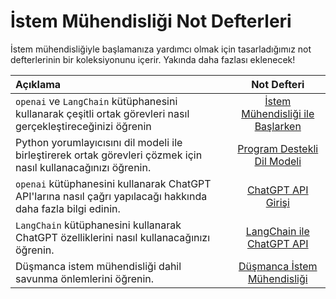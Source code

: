 # İstem Mühendisliği Not Defterleri

İstem mühendisliğiyle başlamanıza yardımcı olmak için tasarladığımız not defterlerinin bir koleksiyonunu içerir. Yakında daha fazlası eklenecek!

| Açıklama   | Not Defteri   | 
| :------------ | :---------: | 
|`openai` ve `LangChain` kütüphanesini kullanarak çeşitli ortak görevleri nasıl gerçekleştireceğinizi öğrenin|[İstem Mühendisliği ile Başlarken](https://github.com/dair-ai/Prompt-Engineering-Guide/blob/main/notebooks/pe-lecture.ipynb)|
|Python yorumlayıcısını dil modeli ile birleştirerek ortak görevleri çözmek için nasıl kullanacağınızı öğrenin.|[Program Destekli Dil Modeli](https://github.com/dair-ai/Prompt-Engineering-Guide/blob/main/notebooks/pe-pal.ipynb)|
|`openai` kütüphanesini kullanarak ChatGPT API'larına nasıl çağrı yapılacağı hakkında daha fazla bilgi edinin.|[ChatGPT API Girişi](https://github.com/dair-ai/Prompt-Engineering-Guide/blob/main/notebooks/pe-chatgpt-intro.ipynb)|
|`LangChain` kütüphanesini kullanarak ChatGPT özelliklerini nasıl kullanacağınızı öğrenin.|[LangChain ile ChatGPT API](https://github.com/dair-ai/Prompt-Engineering-Guide/blob/main/notebooks/pe-chatgpt-langchain.ipynb)|
|Düşmanca istem mühendisliği dahil savunma önlemlerini öğrenin.| [Düşmanca İstem Mühendisliği](https://github.com/dair-ai/Prompt-Engineering-Guide/blob/main/notebooks/pe-chatgpt-adversarial.ipynb)|